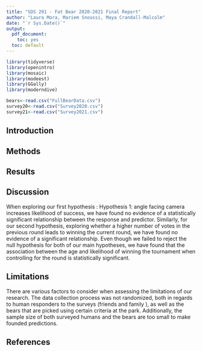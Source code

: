 ```yaml
---
title: "SDS 291 - Fat Bear 2020-2021 Final Report"
author: "Laura Mora, Mariem Snoussi, Maya Crandall-Malcolm"
date: "`r Sys.Date()`"
output:
  pdf_document:
    toc: yes
  toc: default
---
```


```r
library(tidyverse)
library(openintro)
library(mosaic)
library(modeest)
library(GGally)
library(moderndive)

```

```r
bears<-read.csv("FullBearData.csv")
survey20<-read.csv("Survey2020.csv")
survey21<-read.csv("Survey2021.csv")
```

## Introduction


## Methods

## Results

## Discussion
When exploring our first hypothesis : Hypothesis 1: angle facing camera increases likelihood of success, we have found no evidence of a statistically significant relationship between the response and predictor. 
Similarly, for our second hypothesis, exploring whether a higher number of votes in the previous round leads to winning the current round, we have found no evidence of a significant relationship.
Even though we failed to reject the null hypothesis for both of our main hypotheses, we have found that the association between the age and likelihood of winning the tournament when controlling for the round is statistically significant. 

## Limitations
There are various factors to consider when assessing the limitations of our research.
The data collection process was not randomized, both in regards to human responders to the surveys (friends and family ), as well as the bears that are picked using certain criteria at the park.
Additionally, the sample size of both surveyed humans and the bears are too small to make founded predictions.

## References



